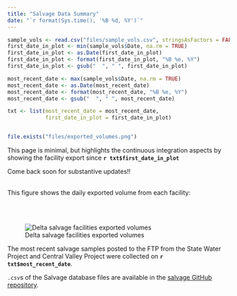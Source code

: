 ```yaml
---
title: "Salvage Data Summary"
date: "`r format(Sys.time(), '%B %d, %Y')`"
---
```



```r

sample_vols <- read.csv("files/sample_vols.csv", stringsAsFactors = FALSE)
first_date_in_plot <- min(sample_vols$Date, na.rm = TRUE)
first_date_in_plot <- as.Date(first_date_in_plot)
first_date_in_plot <- format(first_date_in_plot, "%B %e, %Y")
first_date_in_plot <- gsub("  ", " ", first_date_in_plot)

most_recent_date <- max(sample_vols$Date, na.rm = TRUE)
most_recent_date <- as.Date(most_recent_date)
most_recent_date <- format(most_recent_date, "%B %e, %Y")
most_recent_date <- gsub("  ", " ", most_recent_date) 

txt <- list(most_recent_date = most_recent_date,
            first_date_in_plot = first_date_in_plot)


file.exists("files/exported_volumes.png")
```

This page is minimal, but highlights the continuous integration aspects by showing the facility export since **`r txt$first_date_in_plot`**

Come back soon for substantive updates!!


<br>
This figure shows the daily exported volume from each facility:

<br>
<br>

![Delta salvage facilities exported volumes](files/exported_volumes.png)


The most recent salvage samples posted to the FTP from the State Water Project and Central Valley Project were collected on **`r txt$most_recent_date`**. 

`.csv`s of the Salvage database files are available in the [salvage GitHub repository](https://github.com/dapperstats/salvage/tree/master/data/Salvage_data_FTP).
